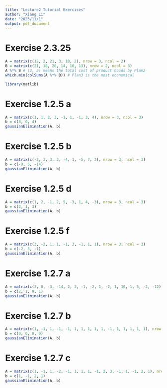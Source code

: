 ```yaml
---
title: "Lecture2 Tutorial Exercises"
author: "Xiang Li"
date: "2023/11/1"
output: pdf_document
---
```

# Exercise 2.3.25
```r
A = matrix(c(12, 2, 21, 3, 10, 2), nrow = 3, ncol = 2)
B = matrix(c(21, 18, 20, 14, 10, 13), nrow = 2, ncol = 3)
A %*% B # (3, 2) means the total cost of product hoods by Plan2
which.min(colSums(A %*% B)) # Plan3 is the most economical
```
```r
library(matlib)
```
# Exercise 1.2.5 a
```r
A = matrix(c(1, 1, 2, 3, -1, 1, -1, 3, 4), nrow = 3, ncol = 3)
b = c(8, 0, 4)
gaussianElimination(A, b)
```
# Exercise 1.2.5 b
```r
A = matrix(c(-2, 3, 3, 3, -4, 1, -5, 7, 2), nrow = 3, ncol = 3)
b = c(-9, 5, -14)
gaussianElimination(A, b)
```
# Exercise 1.2.5 d
```r
A = matrix(c(1, 2, -1, 2, 5, -3, 1, 4, -3), nrow = 3, ncol = 3)
b = c(2, 1, 3)
gaussianElimination(A, b)
```
# Exercise 1.2.5 f
```r
A = matrix(c(3, -2, 1, 1, -1, 3, -1, 1, 1), nrow = 3, ncol = 3)
b = c(-2, 5, -1)
gaussianElimination(A, b)
```
# Exercise 1.2.7 a
```r
A = matrix(c(3, 8, -3, -14, 2, 3, -1, -2, 1, -2, 1, 10, 1, 5, -2, -12), nrow = 4, ncol = 4)
b = c(2, 1, 0, 1)
gaussianElimination(A, b)
```
# Exercise 1.2.7 b
```r
A = matrix(c(1, -1, 1, -1, -1, 1, 1, 1, 1, 1, -1, 1, 1, 1, 1, 1), nrow = 4, ncol = 4)
b = c(0, 0, 0, 0)
gaussianElimination(A, b)
```
# Exercise 1.2.7 c
```r
A = matrix(c(1, -1, 1, -2, -1, 1, 1, 1, -1, 2, 3, -1, 1, -1, 2, 1), nrow = 4, ncol = 4)
b = c(1, -1, 2, 1)
gaussianElimination(A, b)
```
